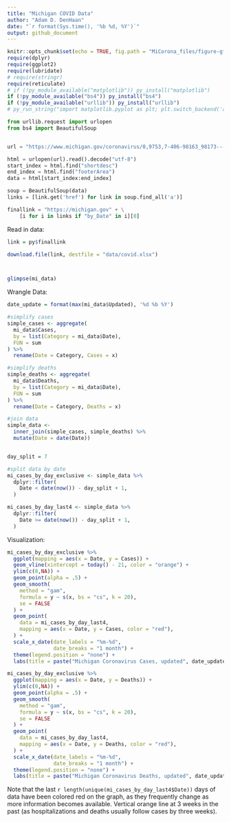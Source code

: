 ```yaml
---
title: "Michigan COVID Data"
author: "Adam D. DenHaan"
date: "`r format(Sys.time(), '%b %d, %Y')`"
output: github_document
---
```


```r
knitr::opts_chunk$set(echo = TRUE, fig.path = "MiCorona_files/figure-gfm/")
require(dplyr)
require(ggplot2)
require(lubridate)
# require(stringr)
require(reticulate)
# if (!py_module_available("matplotlib")) py_install("matplotlib")
if (!py_module_available("bs4")) py_install("bs4")
if (!py_module_available("urllib")) py_install("urllib")
# py_run_string("import matplotlib.pyplot as plt; plt.switch_backend('agg')")
```

```python
from urllib.request import urlopen
from bs4 import BeautifulSoup


url = "https://www.michigan.gov/coronavirus/0,9753,7-406-98163_98173---,00.html"

html = urlopen(url).read().decode("utf-8")
start_index = html.find("shortdesc")
end_index = html.find("footerArea")
data = html[start_index:end_index]

soup = BeautifulSoup(data)
links = [link.get('href') for link in soup.find_all('a')]

finallink = "https://michigan.gov" + \
    [i for i in links if "by_Date" in i][0]
```



Read in data:
```r
link = py$finallink

download.file(link, destfile = "data/covid.xlsx")



glimpse(mi_data)
```

Wrangle Data:

```r
date_update = format(max(mi_data$Updated), '%d %b %Y')

#simplify cases
simple_cases <- aggregate(
  mi_data$Cases,
  by = list(Category = mi_data$Date),
  FUN = sum
) %>%
  rename(Date = Category, Cases = x)

#simplify deaths
simple_deaths <- aggregate(
  mi_data$Deaths,
  by = list(Category = mi_data$Date),
  FUN = sum
) %>%
  rename(Date = Category, Deaths = x)

#join data
simple_data <-
  inner_join(simple_cases, simple_deaths) %>%
  mutate(Date = date(Date))


day_split = 7

#split data by date
mi_cases_by_day_exclusive <- simple_data %>%
  dplyr::filter(                                   
    Date < date(now()) - day_split + 1,
  )

mi_cases_by_day_last4 <- simple_data %>%
  dplyr::filter(                         
    Date >= date(now()) - day_split + 1,
  )
```


Visualization:
```r
mi_cases_by_day_exclusive %>%
  ggplot(mapping = aes(x = Date, y = Cases)) +
  geom_vline(xintercept = today() - 21, color = "orange") +
  ylim(c(0,NA)) +
  geom_point(alpha = .5) + 
  geom_smooth(
    method = "gam",
    formula = y ~ s(x, bs = "cs", k = 20),
    se = FALSE
  ) +
  geom_point(
    data = mi_cases_by_day_last4,
    mapping = aes(x = Date, y = Cases, color = "red"),
  ) +
  scale_x_date(date_labels = "%m-%d",
               date_breaks = "1 month") + 
  theme(legend.position = "none") +
  labs(title = paste("Michigan Coronavirus Cases, updated", date_update))
```

```r
mi_cases_by_day_exclusive %>%
  ggplot(mapping = aes(x = Date, y = Deaths)) +
  ylim(c(0,NA)) +
  geom_point(alpha = .5) + 
  geom_smooth(
    method = "gam",
    formula = y ~ s(x, bs = "cs", k = 20),
    se = FALSE
  ) +
  geom_point(
    data = mi_cases_by_day_last4,
    mapping = aes(x = Date, y = Deaths, color = "red"),
  ) +
  scale_x_date(date_labels = "%m-%d",
               date_breaks = "1 month") + 
  theme(legend.position = "none") +
  labs(title = paste("Michigan Coronavirus Deaths, updated", date_update))
```

Note that the last `r length(unique(mi_cases_by_day_last4$Date))` days of data have been colored red on the graph, as they frequently change as more information becomes available. Vertical orange line at 3 weeks in the past (as hospitalizations and deaths usually follow cases by three weeks).
